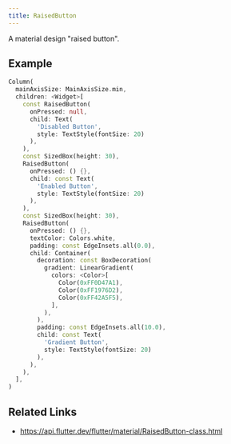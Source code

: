 ```yaml
---
title: RaisedButton
---
```


A material design "raised button".

## Example

```dart liveslice=RaisedButton
Column(
  mainAxisSize: MainAxisSize.min,
  children: <Widget>[
    const RaisedButton(
      onPressed: null,
      child: Text(
        'Disabled Button',
        style: TextStyle(fontSize: 20)
      ),
    ),
    const SizedBox(height: 30),
    RaisedButton(
      onPressed: () {},
      child: const Text(
        'Enabled Button',
        style: TextStyle(fontSize: 20)
      ),
    ),
    const SizedBox(height: 30),
    RaisedButton(
      onPressed: () {},
      textColor: Colors.white,
      padding: const EdgeInsets.all(0.0),
      child: Container(
        decoration: const BoxDecoration(
          gradient: LinearGradient(
            colors: <Color>[
              Color(0xFF0D47A1),
              Color(0xFF1976D2),
              Color(0xFF42A5F5),
            ],
          ),
        ),
        padding: const EdgeInsets.all(10.0),
        child: const Text(
          'Gradient Button',
          style: TextStyle(fontSize: 20)
        ),
      ),
    ),
  ],
)
```

## Related Links

- https://api.flutter.dev/flutter/material/RaisedButton-class.html
